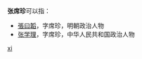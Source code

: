 '''张席珍'''可以指：
* [[張曰韜|張曰韜]]，字席珍，明朝政治人物
* [[张学理|张学理]]，字席珍，中华人民共和国政治人物

{{disambig}}

[[Category:三字张姓人名消歧义|xi]]